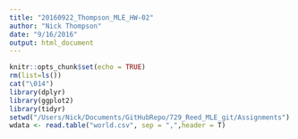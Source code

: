 ```yaml
---
title: "20160922_Thompson_MLE_HW-02"
author: "Nick Thompson"
date: "9/16/2016"
output: html_document
---
```


```r
knitr::opts_chunk$set(echo = TRUE)
rm(list=ls())
cat("\014")
library(dplyr)
library(ggplot2)
library(tidyr)
setwd("/Users/Nick/Documents/GitHubRepo/729_Reed_MLE_git/Assignments")
wdata <- read.table("world.csv", sep = ",",header = T)
```

